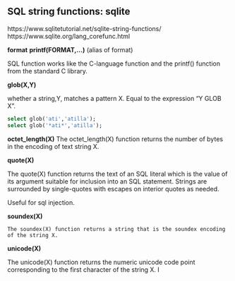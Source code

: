 ## SQL string functions: sqlite

https://www.sqlitetutorial.net/sqlite-string-functions/
https://www.sqlite.org/lang_corefunc.html


**format**
**printf(FORMAT,...)** (alias of format)


SQL function works like the  C-language function and the printf() function from the standard C library.

**glob(X,Y)**

whether a string,Y, matches a pattern X.
Equal to the expression "Y GLOB X".


``` sql
select glob('ati','atilla'); 
select glob('*ati*','atilla');
```


**octet_length(X)**
The octet_length(X) function returns the number of bytes in the encoding of text string X. 

**quote(X)**

The quote(X) function returns the text of an SQL literal which is the value of its argument suitable for inclusion into an SQL statement. Strings are surrounded by single-quotes with escapes on interior quotes as needed. 

Useful for sql injection.

**soundex(X)**

    The soundex(X) function returns a string that is the soundex encoding of the string X.

**unicode(X)**

The unicode(X) function returns the numeric unicode code point corresponding to the first character of the string X. I
